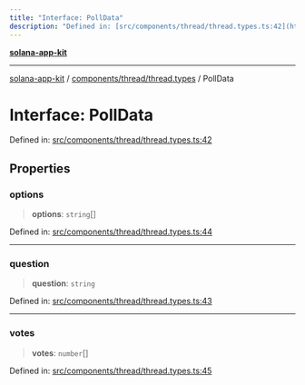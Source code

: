 ```yaml
---
title: "Interface: PollData"
description: "Defined in: [src/components/thread/thread.types.ts:42](https://github.com/SendArcade/solana-social-starter/blob/b27156124ee1831d644b1af765e8d55a2885cd4f/src/components/thread/thread.types.ts#L42)"
---
```


[**solana-app-kit**](../../../../README.mdx)

***

[solana-app-kit](../../../../README.mdx) / [components/thread/thread.types](../README.mdx) / PollData

# Interface: PollData

Defined in: [src/components/thread/thread.types.ts:42](https://github.com/SendArcade/solana-social-starter/blob/b27156124ee1831d644b1af765e8d55a2885cd4f/src/components/thread/thread.types.ts#L42)

## Properties

### options

> **options**: `string`[]

Defined in: [src/components/thread/thread.types.ts:44](https://github.com/SendArcade/solana-social-starter/blob/b27156124ee1831d644b1af765e8d55a2885cd4f/src/components/thread/thread.types.ts#L44)

***

### question

> **question**: `string`

Defined in: [src/components/thread/thread.types.ts:43](https://github.com/SendArcade/solana-social-starter/blob/b27156124ee1831d644b1af765e8d55a2885cd4f/src/components/thread/thread.types.ts#L43)

***

### votes

> **votes**: `number`[]

Defined in: [src/components/thread/thread.types.ts:45](https://github.com/SendArcade/solana-social-starter/blob/b27156124ee1831d644b1af765e8d55a2885cd4f/src/components/thread/thread.types.ts#L45)
